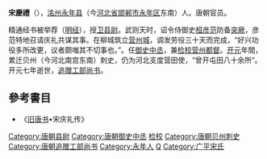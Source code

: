 '''宋慶禮'''（{{bd|7世纪||719年||catIdx=S}}），[[洺州|洺州]][[永年县_(隋朝)|永年县]]（今[[河北省|河北省]][[邯郸市|邯郸市]][[永年区|永年区]]东南）人。唐朝官员。

精通经书被举荐（[[明经|明经]]），授[[卫县|卫县]][[县尉|尉]]。武则天时，诏令侍御史[[桓彦范|桓彦范]]防备[[突厥|突厥]]，彦范特地召请庆礼共谋其事。在柳城筑立[[营州城|营州城]]，调发劳役三十天而完成，“好兴功役多所改更，议者颇嗤其不切事也。”。任[[御史中丞|御史中丞]]，兼[[检校|检校]][[营州|营州]][[都督|都督]]。[[开元|开元]]年間，累迁贝州（今河北南宫东南）刺史，仍为河北支度营田使，“曾开屯田八十余所”。开元七年逝世，[[追赠|追赠]][[工部尚书|工部尚书]]。

==參考書目==
* 《[[旧唐书|旧唐书]]•宋庆礼传》

{{唐朝官员小作品}}
{{DEFAULTSORT:S}}
[[Category:唐朝县尉|Category:唐朝县尉]]
[[Category:唐朝御史中丞|Category:唐朝御史中丞]]
[[Category:唐朝营州都督|检校]]
[[Category:唐朝贝州刺史|Category:唐朝贝州刺史]]
[[Category:唐朝追赠工部尚书|Category:唐朝追赠工部尚书]]
[[Category:永年人|Category:永年人]]
[[Category:宋姓|Q]]
[[Category:广平宋氏|Category:广平宋氏]]